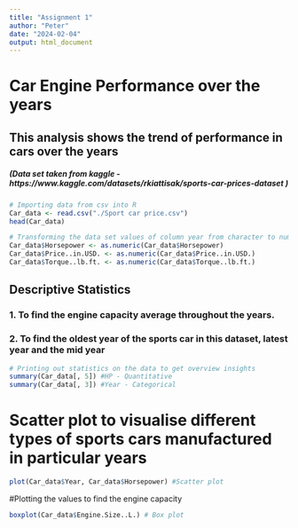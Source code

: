 ---
title: "Assignment 1"
author: "Peter"
date: "2024-02-04"
output: html_document
---

# Car Engine Performance over the years
## This analysis shows the trend of performance in cars over the years


##### (Data set taken from kaggle - https://www.kaggle.com/datasets/rkiattisak/sports-car-prices-dataset )
```{r}
# Importing data from csv into R
Car_data <- read.csv("./Sport car price.csv")
head(Car_data) 
```


```{r}
# Transforming the data set values of column year from character to number
Car_data$Horsepower <- as.numeric(Car_data$Horsepower) 
Car_data$Price..in.USD. <- as.numeric(Car_data$Price..in.USD.)
Car_data$Torque..lb.ft. <- as.numeric(Car_data$Torque..lb.ft.)
```


## Descriptive Statistics
### 1. To find the engine capacity average throughout the years.
### 2. To find the oldest year of the sports car in this dataset, latest year and the mid year
```{r}
# Printing out statistics on the data to get overview insights
summary(Car_data[, 5]) #HP - Quantitative
summary(Car_data[, 3]) #Year - Categorical 
```
# Scatter plot to visualise different types of sports cars manufactured in particular years

```{r}
plot(Car_data$Year, Car_data$Horsepower) #Scatter plot
```

#Plotting the values to find the engine capacity 
```{r}
boxplot(Car_data$Engine.Size..L.) # Box plot

```




